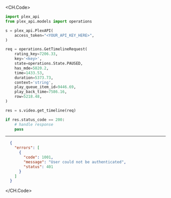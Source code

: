 
<CH.Code>
```python GetTimeline.py
import plex_api
from plex_api.models import operations

s = plex_api.PlexAPI(
    access_token="<YOUR_API_KEY_HERE>",
)

req = operations.GetTimelineRequest(
    rating_key=7206.33,
    key='<key>',
    state=operations.State.PAUSED,
    has_mde=5820.2,
    time=1433.53,
    duration=5373.73,
    context='string',
    play_queue_item_id=9446.69,
    play_back_time=7586.16,
    row=5218.48,
)

res = s.video.get_timeline(req)

if res.status_code == 200:
    # handle response
    pass
```
---

```json Example Response
  {
    "errors": [
      {
        "code": 1001,
        "message": "User could not be authenticated",
        "status": 401
      }
    ]
  }
```
</CH.Code>
